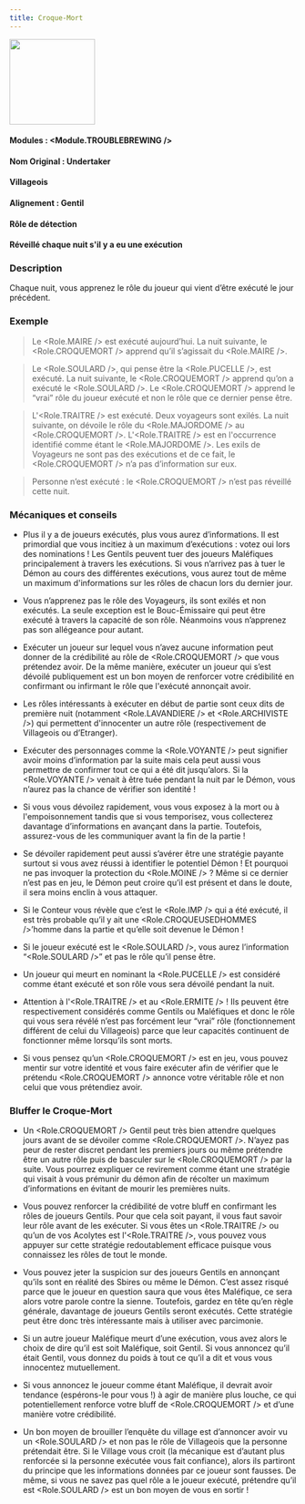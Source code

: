 ```yaml
---
title: Croque-Mort
---
```



<img src='/img/blood-on-the-clocktower/roles/croque-mort.png' height='150' />

#### Modules : <Module.TROUBLEBREWING />
#### Nom Original : Undertaker
#### Villageois
#### Alignement : Gentil
#### Rôle de détection
#### Réveillé chaque nuit s'il y a eu une exécution

### Description
Chaque nuit, vous apprenez le rôle du joueur qui vient d’être exécuté le jour précédent.

### Exemple 
> Le <Role.MAIRE /> est exécuté aujourd’hui. La nuit suivante, le <Role.CROQUEMORT /> apprend qu’il s’agissait du <Role.MAIRE />.

> Le <Role.SOULARD />, qui pense être la <Role.PUCELLE />, est exécuté. La nuit suivante, le <Role.CROQUEMORT /> apprend qu’on a exécuté le <Role.SOULARD />. Le <Role.CROQUEMORT /> apprend le “vrai” rôle du joueur exécuté et non le rôle que ce dernier pense être.

> L'<Role.TRAITRE /> est exécuté. Deux voyageurs sont exilés. La nuit suivante, on dévoile le rôle du <Role.MAJORDOME /> au <Role.CROQUEMORT />. L'<Role.TRAITRE /> est en l'occurrence identifié comme étant le <Role.MAJORDOME />. Les exils de Voyageurs ne sont pas des exécutions et de ce fait, le <Role.CROQUEMORT /> n’a pas d’information sur eux.

> Personne n’est exécuté : le <Role.CROQUEMORT /> n’est pas réveillé cette nuit.
 
### Mécaniques et conseils
- Plus il y a de joueurs exécutés, plus vous aurez d’informations. Il est primordial que vous incitiez à un maximum d’exécutions : votez oui lors des nominations ! Les Gentils peuvent tuer des joueurs Maléfiques principalement à travers les exécutions. Si vous n’arrivez pas à tuer le Démon au cours des différentes exécutions, vous aurez tout de même un maximum d'informations sur les rôles de chacun lors du dernier jour.

- Vous n’apprenez pas le rôle des Voyageurs, ils sont exilés et non exécutés. La seule exception est le Bouc-Émissaire qui peut être exécuté à travers la capacité de son rôle. Néanmoins vous n’apprenez pas son allégeance pour autant.

- Exécuter un joueur sur lequel vous n’avez aucune information peut donner de la crédibilité au rôle de <Role.CROQUEMORT /> que vous prétendez avoir. De la même manière, exécuter un joueur qui s’est dévoilé publiquement est un bon moyen de renforcer votre crédibilité en confirmant ou infirmant le rôle que l'exécuté annonçait avoir.

- Les rôles intéressants à exécuter en début de partie sont ceux dits de première nuit (notamment <Role.LAVANDIERE /> et <Role.ARCHIVISTE />)  qui permettent d'innocenter un autre rôle (respectivement de Villageois ou d’Etranger).

- Exécuter des personnages comme la <Role.VOYANTE /> peut signifier avoir moins d’information par la suite mais cela peut aussi vous permettre de confirmer tout ce qui a été dit jusqu’alors. Si la <Role.VOYANTE /> venait à être tuée pendant la nuit par le Démon, vous n’aurez pas la chance de vérifier son identité !

- Si vous vous dévoilez rapidement, vous vous exposez  à la mort ou à l'empoisonnement tandis que si vous temporisez, vous collecterez davantage d’informations en avançant dans la partie. Toutefois, assurez-vous de les communiquer avant la fin de la partie !

- Se dévoiler rapidement peut aussi s’avérer être une stratégie payante surtout si vous avez réussi à identifier le potentiel Démon ! Et pourquoi ne pas invoquer la protection du <Role.MOINE /> ? Même si ce dernier n’est pas en jeu, le Démon peut croire qu’il est présent et dans le doute, il sera moins enclin à vous attaquer.

- Si le Conteur vous révèle que c’est le <Role.IMP /> qui a été exécuté, il est très probable qu’il y ait une <Role.CROQUEUSEDHOMMES />’homme dans la partie et qu’elle soit devenue le Démon !

- Si le joueur exécuté est le <Role.SOULARD />, vous aurez l’information “<Role.SOULARD />” et pas le rôle qu’il pense être.

- Un joueur qui meurt en nominant la <Role.PUCELLE /> est considéré comme étant exécuté et son rôle vous sera dévoilé pendant la nuit.

- Attention à l'<Role.TRAITRE /> et au <Role.ERMITE /> ! Ils peuvent être respectivement considérés comme Gentils ou Maléfiques et donc le rôle qui vous sera révélé n’est pas forcément leur “vrai” rôle (fonctionnement différent de celui du Villageois) parce que leur capacités continuent de fonctionner même lorsqu’ils sont morts.

- Si vous pensez qu’un <Role.CROQUEMORT /> est en jeu, vous pouvez mentir sur votre identité et vous faire exécuter afin de vérifier que le prétendu <Role.CROQUEMORT /> annonce votre véritable rôle et non celui que vous prétendiez avoir.

### Bluffer le Croque-Mort

- Un <Role.CROQUEMORT /> Gentil peut très bien attendre quelques jours avant de se dévoiler comme <Role.CROQUEMORT />. N’ayez pas peur de rester discret pendant les premiers jours ou même prétendre être un autre rôle puis de basculer sur le <Role.CROQUEMORT /> par la suite. Vous pourrez expliquer ce revirement comme étant une stratégie qui visait à vous prémunir du démon afin de récolter un maximum d’informations en évitant de mourir les premières nuits.

- Vous pouvez renforcer la crédibilité de votre bluff en confirmant les rôles de joueurs Gentils. Pour que cela soit payant, il vous faut savoir leur rôle avant de les exécuter. Si vous êtes un <Role.TRAITRE /> ou qu’un de vos Acolytes est l'<Role.TRAITRE />, vous pouvez vous appuyer sur cette stratégie redoutablement efficace puisque vous connaissez les rôles de tout le monde.

- Vous pouvez jeter la suspicion sur des joueurs Gentils en annonçant qu’ils sont en réalité des Sbires ou même le Démon. C’est assez risqué parce que le joueur en question saura que vous êtes Maléfique, ce sera alors votre parole contre la sienne. Toutefois, gardez en tête qu’en règle générale, davantage de joueurs Gentils seront exécutés. Cette stratégie peut être donc très intéressante mais à utiliser avec parcimonie.

- Si un autre joueur Maléfique meurt d’une exécution, vous avez alors le choix de dire qu’il est soit Maléfique, soit Gentil. Si vous annoncez qu’il était Gentil, vous donnez du poids à tout ce qu’il a dit et vous vous innocentez mutuellement. 

- Si vous annoncez le joueur comme étant Maléfique, il devrait avoir tendance (espérons-le pour vous !) à agir de manière plus louche, ce qui potentiellement renforce votre bluff de <Role.CROQUEMORT /> et d’une manière votre crédibilité.

- Un bon moyen de brouiller l’enquête du village est d’annoncer avoir vu un <Role.SOULARD /> et non pas le rôle de Villageois que la personne prétendait être. Si le Village vous croit (la mécanique est d’autant plus renforcée si la personne exécutée vous fait confiance), alors ils partiront du principe que les informations données par ce joueur sont fausses. De même, si vous ne savez pas quel rôle a le joueur exécuté, prétendre qu’il est <Role.SOULARD /> est un bon moyen de vous en sortir !
